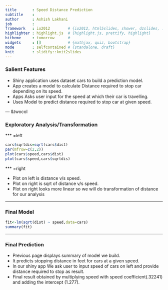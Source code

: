 ```yaml
---
title       : Speed Distance Prediction
subtitle    : 
author      : Ashish Lakhani
job         : 
framework   : io2012        # {io2012, html5slides, shower, dzslides, ...}
highlighter : highlight.js  # {highlight.js, prettify, highlight}
hitheme     : tomorrow      # 
widgets     : []            # {mathjax, quiz, bootstrap}
mode        : selfcontained # {standalone, draft}
knit        : slidify::knit2slides
---
```


### Salient Features 


* Shiny application uses dataset cars to build a prediction model.
* App creates a model to calculate Distance required to stop car depending on its speed.
* Apps Asks user input for the speed at which their car is travelling.
* Uses Model to predict distance required to stop car at given speed.

--- &twocol

### Exploratory Analysis/Transformation

*** =left

```r
cars$sqrtdis=sqrt(cars$dist)
par(mfrow=c(2,2))
plot(cars$speed,cars$dist)
plot(cars$speed,cars$sqrtdis)
```

*** =right



* Plot on left is distance v/s speed.
* Plot on right is sqrt of distance v/s speed.
* Plot on right looks more linear so we will do transformation of distance for our analysis

---

### Final Model

```r
fit<-lm(sqrt(dist) ~ speed,data=cars)
summary(fit)
```

---

### Final Prediction


* Previous page displays summary of model we build.
* It predicts stopping distance in feet for cars at a given speed.
* In our shiny app We ask user to input speed of cars on left and provide distance required to stop as result.
* Final result obtained by multiplying speed with speed coefficient(.32241) and adding the intercept (1.277).
